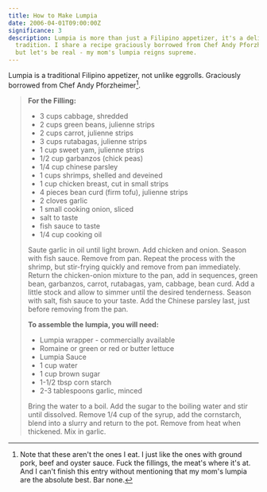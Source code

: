 ```yaml
---
title: How to Make Lumpia
date: 2006-04-01T09:00:00Z
significance: 3
description: Lumpia is more than just a Filipino appetizer, it's a delicious
  tradition. I share a recipe graciously borrowed from Chef Andy Pforzheimer,
  but let's be real - my mom's lumpia reigns supreme.
---
```


Lumpia is a traditional Filipino appetizer, not unlike eggrolls. Graciously borrowed from Chef Andy Pforzheimer[^1].

> **For the Filling:**
> *   3 cups cabbage, shredded
> *   2 cups green beans, julienne strips
> *   2 cups carrot, julienne strips
> *   3 cups rutabagas, julienne strips
> *   1 cup sweet yam, julienne strips
> *   1/2 cup garbanzos (chick peas)
> *   1/4 cup chinese parsley
> *   1 cups shrimps, shelled and deveined
> *   1 cup chicken breast, cut in small strips
> *   4 pieces bean curd (firm tofu), julienne strips
> *   2 cloves garlic
> *   1 small cooking onion, sliced
> *   salt to taste
> *   fish sauce to taste
> *   1/4 cup cooking oil
>
> Saute garlic in oil until light brown. Add chicken and onion. Season with fish sauce. Remove from pan. Repeat the process with the shrimp, but stir-frying quickly and remove from pan immediately. Return the chicken-onion mixture to the pan, add in sequences, green bean, garbanzos, carrot, rutabagas, yam, cabbage, bean curd. Add a little stock and allow to simmer until the desired tenderness. Season with salt, fish sauce to your taste. Add the Chinese parsley last, just before removing from the pan.
>
> **To assemble the lumpia, you will need:**
> *   Lumpia wrapper - commercially available
> *   Romaine or green or red or butter lettuce
> *   Lumpia Sauce
> *   1 cup water
> *   1 cup brown sugar
> *   1-1/2 tbsp corn starch
> *   2-3 tablespoons garlic, minced
>
> Bring the water to a boil. Add the sugar to the boiling water and stir until dissolved. Remove 1/4 cup of the syrup, add the cornstarch, blend into a slurry and return to the pot. Remove from heat when thickened. Mix in garlic.

[^1]: Note that these aren't the ones I eat. I just like the ones with ground pork, beef and oyster sauce. Fuck the fillings, the meat's where it's at. And I can't finish this entry without mentioning that my mom's lumpia are the absolute best. Bar none.
